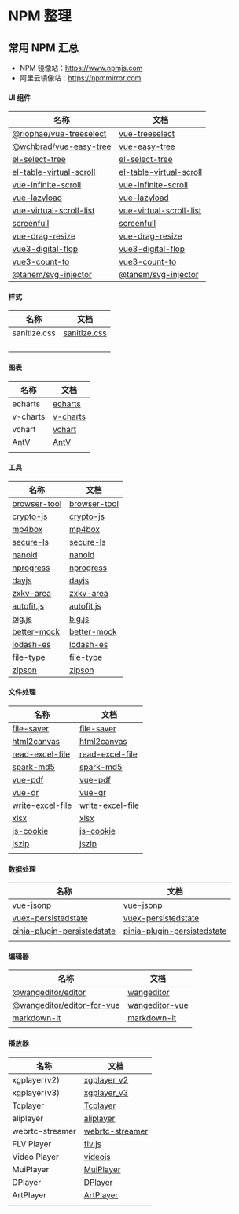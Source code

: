 # NPM 整理

## 常用 NPM 汇总

-   NPM 镜像站：https://www.npmjs.com
-   阿里云镜像站：https://npmmirror.com

#### UI 组件

| 名称                                                                             | 文档                                                                                |
| -------------------------------------------------------------------------------- | ----------------------------------------------------------------------------------- |
| [@riophae/vue-treeselect](https://npmmirror.com/package/@riophae/vue-treeselect) | [vue-treeselect](https://www.javasoho.com/vuetreeselect/index_cn.html)              |
| [@wchbrad/vue-easy-tree](https://npmmirror.com/package/@wchbrad/vue-easy-tree)   | [vue-easy-tree](https://github.com/wchbrad/vue-easy-tree/blob/main/README.zh-CN.md) |
| [el-select-tree](https://npmmirror.com/package/el-select-tree)                   | [el-select-tree](https://yujinpan.github.io/el-select-tree)                         |
| [el-table-virtual-scroll](https://npmmirror.com/package/el-table-virtual-scroll) | [el-table-virtual-scroll](https://xiaocheng555.github.io/el-table-virtual-scroll)   |
| [vue-infinite-scroll]()                                                          | [vue-infinite-scroll]()                                                             |
| [vue-lazyload]()                                                                 | [vue-lazyload]()                                                                    |
| [vue-virtual-scroll-list]()                                                      | [vue-virtual-scroll-list]()                                                         |
| [screenfull]()                                                                   | [screenfull]()                                                                      |
| [vue-drag-resize]()                                                              | [vue-drag-resize]()                                                                 |
| [vue3-digital-flop]()                                                            | [vue3-digital-flop]()                                                               |
| [vue3-count-to]()                                                                | [vue3-count-to]()                                                                   |
| [@tanem/svg-injector]()                                                          | [@tanem/svg-injector]()                                                             |

#### 样式

| 名称         | 文档                                                       |
| ------------ | ---------------------------------------------------------- |
| sanitize.css | [sanitize.css](https://npmmirror.com/package/sanitize.css) |
| []()         | []()                                                       |
| []()         | []()                                                       |
| []()         | []()                                                       |
| []()         | []()                                                       |

#### 图表

| 名称     | 文档                                                  |
| -------- | ----------------------------------------------------- |
| echarts  | [echarts](https://echarts.apache.org/zh/index.html)   |
| v-charts | [v-charts](https://v-charts.js.org/#/)                |
| vchart   | [vchart](https://www.visactor.io/vchart)              |
| AntV     | [AntV](https://antv-2018.alipay.com/zh-cn/index.html) |
| []()     | []()                                                  |

#### 工具

| 名称                                                       | 文档                                          |
| ---------------------------------------------------------- | --------------------------------------------- |
| [browser-tool](https://npmmirror.com/package/browser-tool) | [browser-tool](https://passer-by.com/browser) |
| [crypto-js]()                                              | [crypto-js]()                                 |
| [mp4box]()                                                 | [mp4box]()                                    |
| [secure-ls]()                                              | [secure-ls]()                                 |
| [nanoid]()                                                 | [nanoid]()                                    |
| [nprogress]()                                              | [nprogress]()                                 |
| [dayjs]()                                                  | [dayjs]()                                     |
| [zxkv-area]()                                              | [zxkv-area]()                                 |
| [autofit.js]()                                             | [autofit.js]()                                |
| [big.js]()                                                 | [big.js]()                                    |
| [better-mock]()                                            | [better-mock]()                               |
| [lodash-es]()                                              | [lodash-es]()                                 |
| [file-type]()                                              | [file-type]()                                 |
| [zipson]()                                                 | [zipson]()                                    |

#### 文件处理

| 名称                 | 文档                 |
| -------------------- | -------------------- |
| [file-saver]()       | [file-saver]()       |
| [html2canvas]()      | [html2canvas]()      |
| [read-excel-file]()  | [read-excel-file]()  |
| [spark-md5]()        | [spark-md5]()        |
| [vue-pdf]()          | [vue-pdf]()          |
| [vue-qr]()           | [vue-qr]()           |
| [write-excel-file]() | [write-excel-file]() |
| [xlsx]()             | [xlsx]()             |
| [js-cookie]()        | [js-cookie]()        |
| [jszip]()            | [jszip]()            |
| []()                 | []()                 |

#### 数据处理

| 名称                            | 文档                            |
| ------------------------------- | ------------------------------- |
| [vue-jsonp]()                   | [vue-jsonp]()                   |
| [vuex-persistedstate]()         | [vuex-persistedstate]()         |
| [pinia-plugin-persistedstate]() | [pinia-plugin-persistedstate]() |
| []()                            | []()                            |

#### 编辑器

| 名称                                                                                   | 文档                                         |
| -------------------------------------------------------------------------------------- | -------------------------------------------- |
| [@wangeditor/editor](https://npmmirror.com/package/@wangeditor/editor)                 | [wangeditor](https://www.wangeditor.com)     |
| [@wangeditor/editor-for-vue](https://npmmirror.com/package/@wangeditor/editor-for-vue) | [wangeditor-vue](https://www.wangeditor.com) |
| [markdown-it]()                                                                        | [markdown-it]()                              |
| []()                                                                                   | []()                                         |

#### 播放器

| 名称            | 文档                                                            |
| --------------- | --------------------------------------------------------------- |
| xgplayer(v2)    | [xgplayer_v2](https://v2.h5player.bytedance.com)                |
| xgplayer(v3)    | [xgplayer_v3](https://h5player.bytedance.com)                   |
| Tcplayer        | [Tcplayer](https://tcplayer.vcube.tencent.com)                  |
| aliplayer       | [aliplayer](https://video.aliyuncs.com/player/index.html)       |
| webrtc-streamer | [webrtc-streamer](https://github.com/mpromonet/webrtc-streamer) |
| FLV Player      | [flv.js](https://bilibili.github.io/flv.js)                     |
| Video Player    | [videojs](https://videojs.com)                                  |
| MuiPlayer       | [MuiPlayer](https://muiplayer.js.org/zh/)                       |
| DPlayer         | [DPlayer](https://dplayer.diygod.dev/zh/)                       |
| ArtPlayer       | [ArtPlayer](https://artplayer.org/)                             |
| []()            | []()                                                            |
